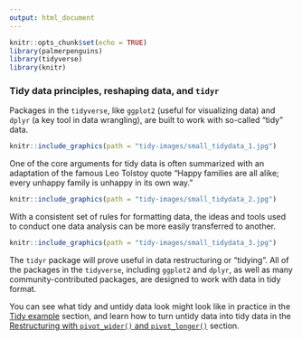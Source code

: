 ```yaml
---
output: html_document
---
```


```r
knitr::opts_chunk$set(echo = TRUE)
library(palmerpenguins)
library(tidyverse)
library(knitr)
```

### Tidy data principles, reshaping data, and `tidyr`

Packages in the `tidyverse`, like `ggplot2` (useful for visualizing data) and `dplyr` (a key tool in data wrangling), are built to work with so-called "tidy" data. 

```r
knitr::include_graphics(path = "tidy-images/small_tidydata_1.jpg")
```

One of the core arguments for tidy data is often summarized with an adaptation of the famous Leo Tolstoy quote "Happy families are all alike; every unhappy family is unhappy in its own way." 

```r
knitr::include_graphics(path = "tidy-images/small_tidydata_2.jpg")
```

With a consistent set of rules for formatting data, the ideas and tools used to conduct one data analysis can be more easily transferred to another.

```r
knitr::include_graphics(path = "tidy-images/small_tidydata_3.jpg")
```

The `tidyr` package will prove useful in data restructuring or "tidying". All of the packages in the `tidyverse`, including `ggplot2` and `dplyr`, as well as many community-contributed packages, are designed to work  with data in tidy format.

You can see what tidy and untidy data look might look like in practice in the [Tidy example](INTERNAL-LINK) section, and learn how to turn untidy data into tidy data in the [Restructuring with `pivot_wider()` and `pivot_longer()`](INTERNAL-LINK) section.